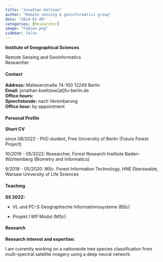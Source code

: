 ```yaml
---
title: "Jonathan Költzow"
author: "Remote sensing & geoinformatics group"
date: "2024-03-09"
categories: [Researcher]
image: "Fabian.png"
sidebar: false
---
```


**Institute of Geographical Sciences**\

Remote Sensing and Geoinformatics\
Researcher

::: panel-tabset

#### Contact

**Address:** Malteserstraße 74-100 12249 Berlin \
**Email:** jonathan.koeltzow[at]fu-berlin.de \
**Office hours:**\
**Sprechstunde:** nach Vereinbarung \
**Office hour:** by appointment

#### Personal Profile

**Short CV**

since 08/2022 - PhD student, Free University of Berlin (Future Forest Project)

10/2019 - 05/2022: Researcher, Forest Research Institute Baden-Württemberg (Biometry and Informatics)

9/2018 - 05/2020: MSc. Forest Information Technology, HNE Eberswalde, Warsaw University of Life Sciences

#### Teaching

**SS 2022:**

-   VL und PC-S Geographische Informationssysteme (BSc)

-   Projekt I WP Modul (MSc)


#### Research

**Research interest and expertise:**

I am currently working on a nationwide tree species classification from multi-spectral satellite imagery using a deep neural network.

:::